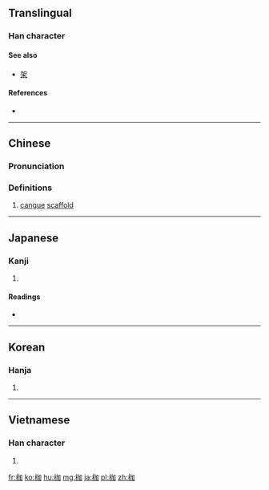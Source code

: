 ==Translingual==

===Han character===
{{Han char|rn=75|rad=木|as=05|sn=9|four=4690<sub>0</sub>|canj=木大尸口 (DKSR)|ids=⿰[[木]][[加]]}}

====See also====
* [[架]]

====References====
* {{Han ref|kx=0517.110|dkj=14587|dj=0905.130|hdz=21190.060|uh=67B7|ud=26551|bh=CF45|bd=53061}}

----

==Chinese==
{{zh-forms}}

===Pronunciation===
{{zh-pron
|m=jiā
|c=gaa1
|mc=y
|oc=y
|ma=
|cat=n
}}

===Definitions===
# [[cangue]] [[scaffold]]

----

==Japanese==

===Kanji===
{{ja-kanji|grade=|rs=木05}}

# {{defn|lang=ja|sort=木05}}

====Readings====
* {{ja-readings|on=[[か]] (ka)|kun=[[からざお]] (karazao), [[かせ]] (kase)}}

----

==Korean==

===Hanja===
{{ko-hanja|hangeul=가|eumhun=|rv=ga|mr=ka|y=ka}}

# {{defn|lang=ko|sort=木05}}

----

==Vietnamese==

===Han character===
{{vi-hantu|[[da]], [[dà]], [[gia]], [[già]]|rs=木05}}

# {{defn|lang=vi|sort=木05}}

[[fr:枷]]
[[ko:枷]]
[[hu:枷]]
[[mg:枷]]
[[ja:枷]]
[[pl:枷]]
[[zh:枷]]